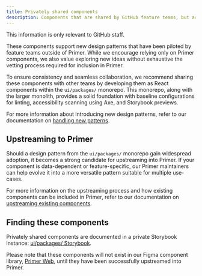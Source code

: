 ```yaml
---
title: Privately shared components
description: Components that are shared by GitHub feature teams, but are not publicly available in Primer yet.
---
```


<Note>This information is only relevant to GitHub staff.</Note>

These components support new design patterns that have been piloted by feature teams outside of Primer. While we encourage relying only on Primer components, we also value exploring new ideas without exhaustive the vetting process required for inclusion in Primer.

To ensure consistency and seamless collaboration, we recommend sharing these components with other teams by developing them as React components within the `ui/packages/` monorepo. This monorepo, along with the larger monolith, provides a solid foundation with baseline configurations for linting, accessibility scanning using Axe, and Storybook previews.

For more information about introducing new design patterns, refer to our documentation on [handling new patterns](https://primer.style/design/guides/contribute/handling-new-patterns).

## Upstreaming to Primer

Should a design pattern from the `ui/packages/` monorepo gain widespread adoption, it becomes a strong candidate for upstreaming into Primer. If your component is data-dependent or feature-specific, our Primer maintainers can help evolve it into a more versatile pattern suitable for multiple use-cases.

For more information on the upstreaming process and how existing components can be included in Primer, refer to our documentation on [upstreaming existing components](https://primer.style/design/guides/contribute/adding-new-components#upstreaming-to-primer).

## Finding these components

Privately shared components are documented in a private Storybook instance: [ui/packages/ Storybook]().

Please note that these components will not exist in our Figma component library, [Primer Web](), until they have been successfully upstreamed into Primer.
